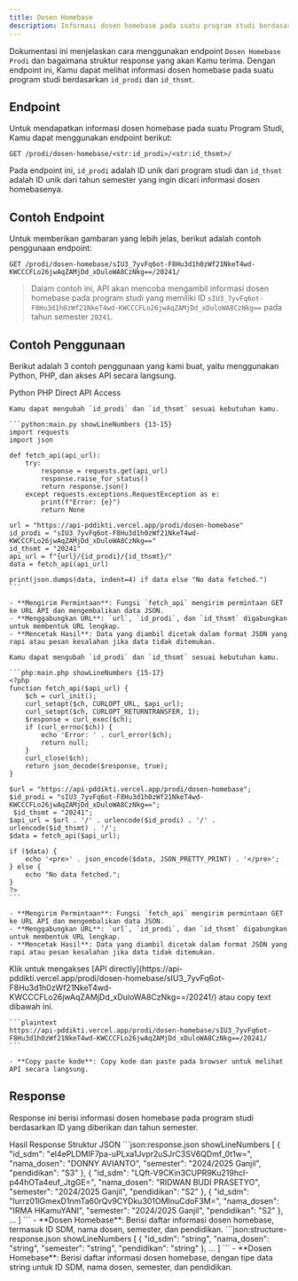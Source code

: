 ```yaml
---
title: Dosen Homebase
description: Informasi dosen homebase pada suatu program studi berdasarkan id_prodi dan id_thsmt.
---
```


Dokumentasi ini menjelaskan cara menggunakan endpoint `Dosen Homebase Prodi` dan bagaimana struktur response yang akan Kamu terima. Dengan endpoint ini, Kamu dapat melihat informasi dosen homebase pada suatu program studi berdasarkan `id_prodi` dan `id_thsmt`.

## Endpoint

Untuk mendapatkan informasi dosen homebase pada suatu Program Studi, Kamu dapat menggunakan endpoint berikut:

```plaintext
GET /prodi/dosen-homebase/<str:id_prodi>/<str:id_thsmt>/
```

Pada endpoint ini, `id_prodi` adalah ID unik dari program studi dan `id_thsmt` adalah ID unik dari tahun semester yang ingin dicari informasi dosen homebasenya.

## Contoh Endpoint

Untuk memberikan gambaran yang lebih jelas, berikut adalah contoh penggunaan endpoint:

```plaintext
GET /prodi/dosen-homebase/sIU3_7yvFq6ot-F8Hu3d1h0zWf21NkeT4wd-KWCCCFLo26jwAqZAMjDd_xDuloWA8CzNkg==/20241/
```

> Dalam contoh ini, API akan mencoba mengambil informasi dosen homebase pada program studi yang memiliki ID `sIU3_7yvFq6ot-F8Hu3d1h0zWf21NkeT4wd-KWCCCFLo26jwAqZAMjDd_xDuloWA8CzNkg==` pada tahun semester `20241`.

## Contoh Penggunaan

Berikut adalah 3 contoh penggunaan yang kami buat, yaitu menggunakan Python, PHP, dan akses API secara langsung.

<Tabs defaultValue="python" className="pt-5 pb-1">
  <TabsList>
    <TabsTrigger value="python">Python</TabsTrigger>
    <TabsTrigger value="php">PHP</TabsTrigger>
    <TabsTrigger value="direct">Direct API Access</TabsTrigger>
  </TabsList>
  <TabsContent value="python">

    Kamu dapat mengubah `id_prodi` dan `id_thsmt` sesuai kebutuhan kamu.

    ```python:main.py showLineNumbers {13-15}
    import requests
    import json

    def fetch_api(api_url):
        try:
            response = requests.get(api_url)
            response.raise_for_status()
            return response.json()
        except requests.exceptions.RequestException as e:
            print(f"Error: {e}")
            return None

    url = "https://api-pddikti.vercel.app/prodi/dosen-homebase"
    id_prodi = "sIU3_7yvFq6ot-F8Hu3d1h0zWf21NkeT4wd-KWCCCFLo26jwAqZAMjDd_xDuloWA8CzNkg=="
    id_thsmt = "20241"
    api_url = f"{url}/{id_prodi}/{id_thsmt}/"
    data = fetch_api(api_url)

    print(json.dumps(data, indent=4) if data else "No data fetched.")
    ```

    - **Mengirim Permintaan**: Fungsi `fetch_api` mengirim permintaan GET ke URL API dan mengembalikan data JSON.
    - **Menggabungkan URL**: `url`, `id_prodi`, dan `id_thsmt` digabungkan untuk membentuk URL lengkap.
    - **Mencetak Hasil**: Data yang diambil dicetak dalam format JSON yang rapi atau pesan kesalahan jika data tidak ditemukan.
  </TabsContent>
  <TabsContent value="php">

    Kamu dapat mengubah `id_prodi` dan `id_thsmt` sesuai kebutuhan kamu.

    ```php:main.php showLineNumbers {15-17}
    <?php
    function fetch_api($api_url) {
        $ch = curl_init();
        curl_setopt($ch, CURLOPT_URL, $api_url);
        curl_setopt($ch, CURLOPT_RETURNTRANSFER, 1);
        $response = curl_exec($ch);
        if (curl_errno($ch)) {
            echo 'Error: ' . curl_error($ch);
            return null;
        }
        curl_close($ch);
        return json_decode($response, true);
    }

    $url = "https://api-pddikti.vercel.app/prodi/dosen-homebase";
    $id_prodi = "sIU3_7yvFq6ot-F8Hu3d1h0zWf21NkeT4wd-KWCCCFLo26jwAqZAMjDd_xDuloWA8CzNkg==";
     $id_thsmt = "20241";
    $api_url = $url . '/' . urlencode($id_prodi) . '/' . urlencode($id_thsmt) . '/';
    $data = fetch_api($api_url);

    if ($data) {
        echo '<pre>' . json_encode($data, JSON_PRETTY_PRINT) . '</pre>';
    } else {
        echo "No data fetched.";
    }
    ?>
    ```

    - **Mengirim Permintaan**: Fungsi `fetch_api` mengirim permintaan GET ke URL API dan mengembalikan data JSON.
    - **Menggabungkan URL**: `url`, `id_prodi`, dan `id_thsmt` digabungkan untuk membentuk URL lengkap.
    - **Mencetak Hasil**: Data yang diambil dicetak dalam format JSON yang rapi atau pesan kesalahan jika data tidak ditemukan.
  </TabsContent>
  <TabsContent value="direct">
    Klik untuk mengakses [API directly](https://api-pddikti.vercel.app/prodi/dosen-homebase/sIU3_7yvFq6ot-F8Hu3d1h0zWf21NkeT4wd-KWCCCFLo26jwAqZAMjDd_xDuloWA8CzNkg==/20241/) atau copy text dibawah ini.

    ```plaintext
    https://api-pddikti.vercel.app/prodi/dosen-homebase/sIU3_7yvFq6ot-F8Hu3d1h0zWf21NkeT4wd-KWCCCFLo26jwAqZAMjDd_xDuloWA8CzNkg==/20241/
    ```

    - **Copy paste kode**: Copy kode dan paste pada browser untuk melihat API secara langsung.
  </TabsContent>
</Tabs>

## Response

Response ini berisi informasi dosen homebase pada program studi berdasarkan ID yang diberikan dan tahun semester.

<Tabs defaultValue="hasil" className="pt-5 pb-1">
  <TabsList>
    <TabsTrigger value="hasil">Hasil Response</TabsTrigger>
    <TabsTrigger value="struktur">Struktur JSON</TabsTrigger>
  </TabsList>
  <TabsContent value="hasil">
    ```json:response.json showLineNumbers
    [
        {
            "id_sdm": "el4ePLDMIF7pa-uPLxa1Jvpr2uSJrC3SV6QDmf_0t1w=",
            "nama_dosen": "DONNY AVIANTO",
            "semester": "2024/2025 Ganjil",
            "pendidikan": "S3"
        },
        {
            "id_sdm": "LQft-V9CKin3CUPR9Ku219hcI-p44hOTa4euf_JtgGE=",
            "nama_dosen": "RIDWAN BUDI PRASETYO",
            "semester": "2024/2025 Ganjil",
            "pendidikan": "S2"
        },
        {
            "id_sdm": "lurrz01lGmexD1nmTa60rQv9CYDku301OMInuCdoF3M=",
            "nama_dosen": "IRMA HKamuYANI",
             "semester": "2024/2025 Ganjil",
            "pendidikan": "S2"
        },
        ...
    ]
    ```
    - **Dosen Homebase**: Berisi daftar informasi dosen homebase, termasuk ID SDM, nama dosen, semester, dan pendidikan.
  </TabsContent>
  <TabsContent value="struktur">
    ```json:structure-response.json showLineNumbers
    [
        {
            "id_sdm": "string",
            "nama_dosen": "string",
             "semester": "string",
            "pendidikan": "string"
        },
        ...
    ]
    ```
    -  **Dosen Homebase**: Berisi daftar informasi dosen homebase, dengan tipe data string untuk ID SDM, nama dosen, semester, dan pendidikan.
  </TabsContent>
</Tabs>